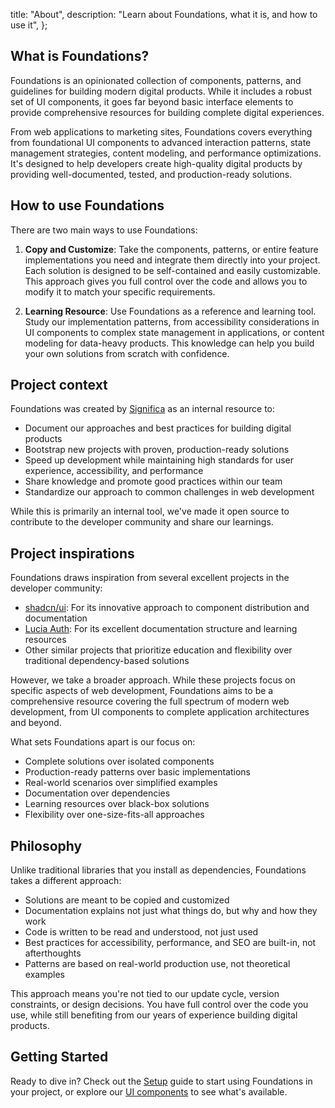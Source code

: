   title: "About",
  description: "Learn about Foundations, what it is, and how to use it",
};

## What is Foundations?

Foundations is an opinionated collection of components, patterns, and guidelines for building modern digital products. While it includes a robust set of UI components, it goes far beyond basic interface elements to provide comprehensive resources for building complete digital experiences.

From web applications to marketing sites, Foundations covers everything from foundational UI components to advanced interaction patterns, state management strategies, content modeling, and performance optimizations. It's designed to help developers create high-quality digital products by providing well-documented, tested, and production-ready solutions.

## How to use Foundations

There are two main ways to use Foundations:

1. **Copy and Customize**: Take the components, patterns, or entire feature implementations you need and integrate them directly into your project. Each solution is designed to be self-contained and easily customizable. This approach gives you full control over the code and allows you to modify it to match your specific requirements.

2. **Learning Resource**: Use Foundations as a reference and learning tool. Study our implementation patterns, from accessibility considerations in UI components to complex state management in applications, or content modeling for data-heavy products. This knowledge can help you build your own solutions from scratch with confidence.

## Project context

Foundations was created by [Significa](https://significa.co) as an internal resource to:

- Document our approaches and best practices for building digital products
- Bootstrap new projects with proven, production-ready solutions
- Speed up development while maintaining high standards for user experience, accessibility, and performance
- Share knowledge and promote good practices within our team
- Standardize our approach to common challenges in web development

While this is primarily an internal tool, we've made it open source to contribute to the developer community and share our learnings.

## Project inspirations

Foundations draws inspiration from several excellent projects in the developer community:

- [shadcn/ui](https://ui.shadcn.com/): For its innovative approach to component distribution and documentation
- [Lucia Auth](https://lucia-auth.com/): For its excellent documentation structure and learning resources
- Other similar projects that prioritize education and flexibility over traditional dependency-based solutions

However, we take a broader approach. While these projects focus on specific aspects of web development, Foundations aims to be a comprehensive resource covering the full spectrum of modern web development, from UI components to complete application architectures and beyond.

What sets Foundations apart is our focus on:

- Complete solutions over isolated components
- Production-ready patterns over basic implementations
- Real-world scenarios over simplified examples
- Documentation over dependencies
- Learning resources over black-box solutions
- Flexibility over one-size-fits-all approaches

## Philosophy

Unlike traditional libraries that you install as dependencies, Foundations takes a different approach:

- Solutions are meant to be copied and customized
- Documentation explains not just what things do, but why and how they work
- Code is written to be read and understood, not just used
- Best practices for accessibility, performance, and SEO are built-in, not afterthoughts
- Patterns are based on real-world production use, not theoretical examples

This approach means you're not tied to our update cycle, version constraints, or design decisions. You have full control over the code you use, while still benefiting from our years of experience building digital products.

## Getting Started

Ready to dive in? Check out the [Setup](/setup) guide to start using Foundations in your project, or explore our [UI components](/ui/button) to see what's available.
